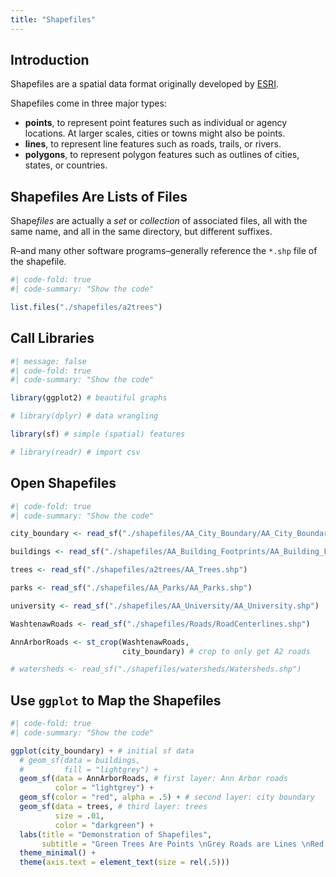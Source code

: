 ```yaml
---
title: "Shapefiles"
---
```


## Introduction {#sec-shapefiles}

Shapefiles are a spatial data format originally developed by [ESRI](https://www.esri.com/en-us/home).

Shapefiles come in three major types:

* **points**, to represent point features such as individual or agency locations. At larger scales, cities or towns might also be points.
* **lines**️, to represent line features such as roads, trails, or rivers.
* **polygons**, to represent polygon features such as outlines of cities, states, or countries.

## Shapefiles Are Lists of Files

Shape*files* are actually a *set* or *collection* of associated files, all with the same name, and all in the same directory, but different suffixes. 

R--and many other software programs--generally reference the `*.shp` file of the shapefile.

```r
#| code-fold: true
#| code-summary: "Show the code"

list.files("./shapefiles/a2trees")

```

## Call Libraries

```r
#| message: false
#| code-fold: true
#| code-summary: "Show the code"

library(ggplot2) # beautiful graphs

# library(dplyr) # data wrangling

library(sf) # simple (spatial) features

# library(readr) # import csv

```

## Open Shapefiles

```r
#| code-fold: true
#| code-summary: "Show the code"

city_boundary <- read_sf("./shapefiles/AA_City_Boundary/AA_City_Boundary.shp")

buildings <- read_sf("./shapefiles/AA_Building_Footprints/AA_Building_Footprints.shp")

trees <- read_sf("./shapefiles/a2trees/AA_Trees.shp")

parks <- read_sf("./shapefiles/AA_Parks/AA_Parks.shp")

university <- read_sf("./shapefiles/AA_University/AA_University.shp")

WashtenawRoads <- read_sf("./shapefiles/Roads/RoadCenterlines.shp")

AnnArborRoads <- st_crop(WashtenawRoads, 
                         city_boundary) # crop to only get A2 roads

# watersheds <- read_sf("./shapefiles/watersheds/Watersheds.shp")

```

## Use `ggplot` to Map the Shapefiles

```r
#| code-fold: true
#| code-summary: "Show the code"

ggplot(city_boundary) + # initial sf data
  # geom_sf(data = buildings,
  #         fill = "lightgrey") +
  geom_sf(data = AnnArborRoads, # first layer: Ann Arbor roads 
          color = "lightgrey") +
  geom_sf(color = "red", alpha = .5) + # second layer: city boundary
  geom_sf(data = trees, # third layer: trees
          size = .01,
          color = "darkgreen") +
  labs(title = "Demonstration of Shapefiles",
       subtitle = "Green Trees Are Points \nGrey Roads are Lines \nRed City Boundary is Polygon") +
  theme_minimal() +
  theme(axis.text = element_text(size = rel(.5)))

```

